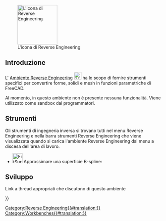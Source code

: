 <languages/>

{{Docnav/it
|[[Points_Workbench/it|Ambiente Points]]
|[[Robot_Workbench/it|Ambiente Robot]]
|IconL=Workbench_Points.svg
|IconR=Workbench_Robot.svg
}}

[[Image:Workbench_Reverse_Engineering.svg|thumb|128px|L'icona di Reverse Engineering]]

<span id="Introduction"></span>
== Introduzione == 

L' [[Reverse_Engineering_Workbench/it|Ambiente Reverse Engineering]] [[Image:Workbench_Reverse_Engineering.svg|24px]] ha lo scopo di fornire strumenti specifici per convertire forme, solidi e mesh in funzioni parametriche di FreeCAD.

Al momento, in questo ambiente non è presente nessuna funzionalità. Viene utilizzato come sandbox dai programmatori.

<span id="Tools"></span>
== Strumenti ==

Gli strumenti di ingegneria inversa si trovano tutti nel menu Reverse Engineering e nella barra strumenti Reverse Engineering che viene visualizzata quando si carica l'ambiente Reverse Engineering dal menu a discesa dell'area di lavoro.

* [[Image:FitSurface.svg|32px]] Approssimare una superficie B-spline: 

<span id="Development"></span>
== Sviluppo ==

Link a thread appropriati che discutono di questo ambiente


{{Docnav/it
|[[Points_Workbench/it|Ambiente Points]]
|[[Robot_Workbench/it|Ambiente Robot]]
|IconL=Workbench_Points.svg
|IconR=Workbench_Robot.svg
}}

{{Userdocnavi{{#translation:}}}}
[[Category:Reverse Engineering{{#translation:}}]]
[[Category:Workbenches{{#translation:}}]]